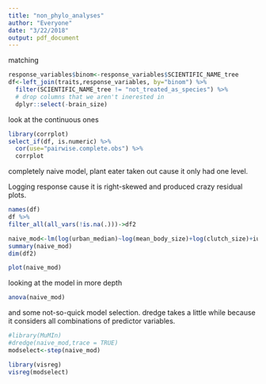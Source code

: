 ```yaml
---
title: "non_phylo_analyses"
author: "Everyone"
date: "3/22/2018"
output: pdf_document
---
```



matching

```r
response_variables$binom<-response_variables$SCIENTIFIC_NAME_tree
df<-left_join(traits,response_variables, by="binom") %>%
  filter(SCIENTIFIC_NAME_tree != "not_treated_as_species") %>%
  # drop columns that we aren't inerested in
  dplyr::select(-brain_size)
```


look at the continuous ones
```r
library(corrplot)
select_if(df, is.numeric) %>%
  cor(use="pairwise.complete.obs") %>%
  corrplot
```


completely naive model, plant eater taken out cause it only had one level.

Logging response cause it is right-skewed and produced crazy residual plots.

```r
names(df)
df %>%
filter_all(all_vars(!is.na(.)))->df2

naive_mod<-lm(log(urban_median)~log(mean_body_size)+log(clutch_size)+iucn_status+feeding_habitat_generalism+agricultural+grass_shrubland+tree_forest+breeding_habitat_generalism+granivore+insectivore+carrion_eater+diet_generalism+plant_eater+movement_class+ground_nesting+hollow_nesting+nest_generalism+breeding+nest_aggregation+feeding_aggregation,data=df2,na.action = "na.fail", weights=(df2$N/df2$unique_localities))
summary(naive_mod)
dim(df2)
```

```r
plot(naive_mod)

```



looking at the model in more depth

```r
anova(naive_mod)
```
and some not-so-quick model selection.  dredge takes a little while because it considers all combinations of predictor variables.

```r
#library(MuMIn)
#dredge(naive_mod,trace = TRUE)
modselect<-step(naive_mod)
```

```r
library(visreg)
visreg(modselect)
```